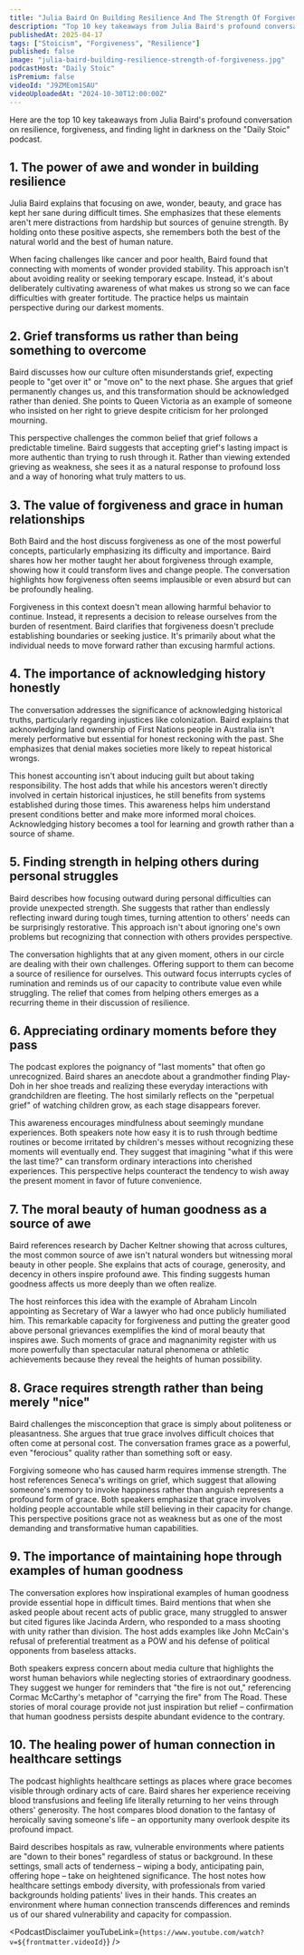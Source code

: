 ```yaml
---
title: "Julia Baird On Building Resilience And The Strength Of Forgiveness"
description: "Top 10 key takeaways from Julia Baird's profound conversation on resilience, forgiveness, and finding light in darkness on the "Daily Stoic" podcast."
publishedAt: 2025-04-17
tags: ["Stoicism", "Forgiveness", "Resilience"]
published: false
image: "julia-baird-building-resilience-strength-of-forgiveness.jpg"
podcastHost: "Daily Stoic"
isPremium: false
videoId: "J9ZMEom1SAU"
videoUploadedAt: "2024-10-30T12:00:00Z"
---
```



<PodcastSummaryPageLayout frontmatter={frontmatter}>

Here are the top 10 key takeaways from Julia Baird's profound conversation on resilience, forgiveness, and finding light in darkness on the "Daily Stoic" podcast.

## 1. The power of awe and wonder in building resilience

Julia Baird explains that focusing on awe, wonder, beauty, and grace has kept her sane during difficult times. She emphasizes that these elements aren't mere distractions from hardship but sources of genuine strength. By holding onto these positive aspects, she remembers both the best of the natural world and the best of human nature.

When facing challenges like cancer and poor health, Baird found that connecting with moments of wonder provided stability. This approach isn't about avoiding reality or seeking temporary escape. Instead, it's about deliberately cultivating awareness of what makes us strong so we can face difficulties with greater fortitude. The practice helps us maintain perspective during our darkest moments.

## 2. Grief transforms us rather than being something to overcome

Baird discusses how our culture often misunderstands grief, expecting people to "get over it" or "move on" to the next phase. She argues that grief permanently changes us, and this transformation should be acknowledged rather than denied. She points to Queen Victoria as an example of someone who insisted on her right to grieve despite criticism for her prolonged mourning.

This perspective challenges the common belief that grief follows a predictable timeline. Baird suggests that accepting grief's lasting impact is more authentic than trying to rush through it. Rather than viewing extended grieving as weakness, she sees it as a natural response to profound loss and a way of honoring what truly matters to us.

## 3. The value of forgiveness and grace in human relationships

Both Baird and the host discuss forgiveness as one of the most powerful concepts, particularly emphasizing its difficulty and importance. Baird shares how her mother taught her about forgiveness through example, showing how it could transform lives and change people. The conversation highlights how forgiveness often seems implausible or even absurd but can be profoundly healing.

Forgiveness in this context doesn't mean allowing harmful behavior to continue. Instead, it represents a decision to release ourselves from the burden of resentment. Baird clarifies that forgiveness doesn't preclude establishing boundaries or seeking justice. It's primarily about what the individual needs to move forward rather than excusing harmful actions.

## 4. The importance of acknowledging history honestly

The conversation addresses the significance of acknowledging historical truths, particularly regarding injustices like colonization. Baird explains that acknowledging land ownership of First Nations people in Australia isn't merely performative but essential for honest reckoning with the past. She emphasizes that denial makes societies more likely to repeat historical wrongs.

This honest accounting isn't about inducing guilt but about taking responsibility. The host adds that while his ancestors weren't directly involved in certain historical injustices, he still benefits from systems established during those times. This awareness helps him understand present conditions better and make more informed moral choices. Acknowledging history becomes a tool for learning and growth rather than a source of shame.

## 5. Finding strength in helping others during personal struggles

Baird describes how focusing outward during personal difficulties can provide unexpected strength. She suggests that rather than endlessly reflecting inward during tough times, turning attention to others' needs can be surprisingly restorative. This approach isn't about ignoring one's own problems but recognizing that connection with others provides perspective.

The conversation highlights that at any given moment, others in our circle are dealing with their own challenges. Offering support to them can become a source of resilience for ourselves. This outward focus interrupts cycles of rumination and reminds us of our capacity to contribute value even while struggling. The relief that comes from helping others emerges as a recurring theme in their discussion of resilience.

## 6. Appreciating ordinary moments before they pass

The podcast explores the poignancy of "last moments" that often go unrecognized. Baird shares an anecdote about a grandmother finding Play-Doh in her shoe treads and realizing these everyday interactions with grandchildren are fleeting. The host similarly reflects on the "perpetual grief" of watching children grow, as each stage disappears forever.

This awareness encourages mindfulness about seemingly mundane experiences. Both speakers note how easy it is to rush through bedtime routines or become irritated by children's messes without recognizing these moments will eventually end. They suggest that imagining "what if this were the last time?" can transform ordinary interactions into cherished experiences. This perspective helps counteract the tendency to wish away the present moment in favor of future convenience.

## 7. The moral beauty of human goodness as a source of awe

Baird references research by Dacher Keltner showing that across cultures, the most common source of awe isn't natural wonders but witnessing moral beauty in other people. She explains that acts of courage, generosity, and decency in others inspire profound awe. This finding suggests human goodness affects us more deeply than we often realize.

The host reinforces this idea with the example of Abraham Lincoln appointing as Secretary of War a lawyer who had once publicly humiliated him. This remarkable capacity for forgiveness and putting the greater good above personal grievances exemplifies the kind of moral beauty that inspires awe. Such moments of grace and magnanimity register with us more powerfully than spectacular natural phenomena or athletic achievements because they reveal the heights of human possibility.

## 8. Grace requires strength rather than being merely "nice"

Baird challenges the misconception that grace is simply about politeness or pleasantness. She argues that true grace involves difficult choices that often come at personal cost. The conversation frames grace as a powerful, even "ferocious" quality rather than something soft or easy.

Forgiving someone who has caused harm requires immense strength. The host references Seneca's writings on grief, which suggest that allowing someone's memory to invoke happiness rather than anguish represents a profound form of grace. Both speakers emphasize that grace involves holding people accountable while still believing in their capacity for change. This perspective positions grace not as weakness but as one of the most demanding and transformative human capabilities.

## 9. The importance of maintaining hope through examples of human goodness

The conversation explores how inspirational examples of human goodness provide essential hope in difficult times. Baird mentions that when she asked people about recent acts of public grace, many struggled to answer but cited figures like Jacinda Ardern, who responded to a mass shooting with unity rather than division. The host adds examples like John McCain's refusal of preferential treatment as a POW and his defense of political opponents from baseless attacks.

Both speakers express concern about media culture that highlights the worst human behaviors while neglecting stories of extraordinary goodness. They suggest we hunger for reminders that "the fire is not out," referencing Cormac McCarthy's metaphor of "carrying the fire" from The Road. These stories of moral courage provide not just inspiration but relief – confirmation that human goodness persists despite abundant evidence to the contrary.

## 10. The healing power of human connection in healthcare settings

The podcast highlights healthcare settings as places where grace becomes visible through ordinary acts of care. Baird shares her experience receiving blood transfusions and feeling life literally returning to her veins through others' generosity. The host compares blood donation to the fantasy of heroically saving someone's life – an opportunity many overlook despite its profound impact.

Baird describes hospitals as raw, vulnerable environments where patients are "down to their bones" regardless of status or background. In these settings, small acts of tenderness – wiping a body, anticipating pain, offering hope – take on heightened significance. The host notes how healthcare settings embody diversity, with professionals from varied backgrounds holding patients' lives in their hands. This creates an environment where human connection transcends differences and reminds us of our shared vulnerability and capacity for compassion.

<PodcastDisclaimer
  youTubeLink={`https://www.youtube.com/watch?v=${frontmatter.videoId}`}
/>

</PodcastSummaryPageLayout>
